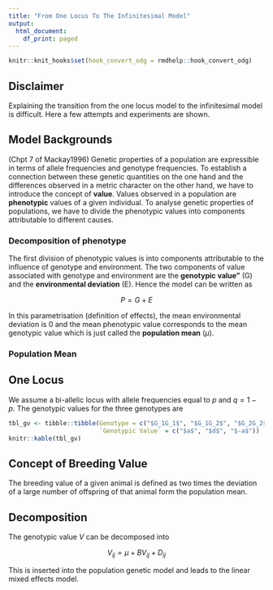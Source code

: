 ```yaml
---
title: "From One Locus To The Infinitesimal Model"
output:
  html_document:
    df_print: paged
---
```


```r
knitr::knit_hooks$set(hook_convert_odg = rmdhelp::hook_convert_odg)
```


## Disclaimer
Explaining the transition from the one locus model to the infinitesimal model is difficult. Here a few attempts and experiments are shown.


## Model Backgrounds
(Chpt 7 of Mackay1996) Genetic properties of a population are expressible in terms of allele frequencies and genotype frequencies. To establish a connection between these genetic quantities on the one hand and the differences observed in a metric character on the other hand, we have to introduce the concept of **value**. Values observed in a population are **phenotypic** values of a given individual. To analyse genetic properties of populations, we have to divide the phenotypic values into components attributable to different causes. 

### Decomposition of phenotype
The first division of phenotypic values is into components attributable to the influence of genotype and environment. The two components of value associated with genotype and environment are the **genotypic value"** (G) and the **environmental deviation** (E). Hence the model can be written as 

$$P = G + E$$

In this parametrisation (definition of effects), the mean environmental deviation is $0$ and the mean phenotypic value corresponds to the mean genotypic value which is just called the **population mean** ($\mu$).

### Population Mean



## One Locus
We assume a bi-allelic locus with allele frequencies equal to $p$ and $q = 1-p$. The genotypic values for the three genotypes are


```r
tbl_gv <- tibble::tibble(Genotype = c("$G_1G_1$", "$G_1G_2$", "$G_2G_2$"),
                         `Genotypic Value` = c("$a$", "$d$", "$-a$"))
knitr::kable(tbl_gv)
```


## Concept of Breeding Value
The breeding value of a given animal is defined as two times the deviation of a large number of offspring of that animal form the population mean. 


## Decomposition
The genotypic value $V$ can be decomposed into

$$V_{ij} = \mu + BV_{ij} + D_{ij}$$

This is inserted into the population genetic model and leads to the linear mixed effects model. 